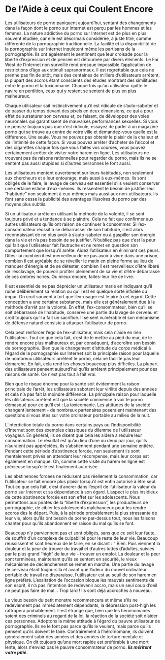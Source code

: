 # De l'Aide à ceux qui Coulent Encore

Les utilisateurs de porno paniquent aujourd'hui, sentant des changements dans la façon dont le porno sur Internet est perçu par les hommes et les femmes. La nature addictive du porno sur Internet est de plus en plus souvent étudiée, car elle est désormais considérée, à juste titre, comme différente de la pornographie traditionnelle. La facilité et la disponibilité de la pornographie sur Internet inquiètent même les partisans de la pornographie. Ils ont également le sentiment que leur croisade pour la liberté d'expression et de pensée est détournée par divers éléments. Le Far West de l'Internet non surveillé rend presque impossible l'application de restrictions d'âge aux stimuli supranormaux. Il est regrettable que cela ne prenne pas fin de sitôt, mais des centaines de milliers d'utilisateurs arrêtent, la plupart des accros étant conscients des études montrant des similitudes entre le porno et la toxicomanie. Chaque fois qu'un utilisateur quitte le navire en perdition, ceux qui y restent se sentent de plus en plus malheureux.

Chaque utilisateur sait instinctivement qu'il est ridicule de s'auto-saboter et de passer du temps devant des pixels en deux dimensions, ce qui a pour effet de sursaturer son cerveau et, ce faisant, de développer des voies neuronales qui garantissent de mauvaises performances sexuelles. Si vous ne pensez toujours pas que c'est ridicule, essayez de parler à un magazine porno qui se trouve au centre de votre ville et demandez-vous quelle est la différence. Une seule. Vous ne pouvez pas obtenir le plaisir de la chaleur et de l'intimité de cette façon. Si vous pouvez arrêter d'acheter de l'alcool et des cigarettes chaque fois que vous faites vos courses, vous pouvez certainement arrêter de visiter votre harem en ligne. Les utilisateurs ne trouvent pas de raisons rationnelles pour regarder du porno, mais ils ne se sentent pas aussi stupides si d'autres personnes le font aussi.

Les utilisateurs mentent ouvertement sur leurs habitudes, non seulement aux chercheurs et à leur entourage, mais aussi à eux-mêmes. Ils sont obligés de le faire, le lavage de cerveau est essentiel s'ils veulent conserver une certaine estime d'eux-mêmes. Ils ressentent le besoin de justifier leur "habitude" non seulement à eux-mêmes mais aussi aux non-utilisateurs. Ils font sans cesse la publicité des avantages illusoires du porno par des moyens plus subtils.

Si un utilisateur arrête en utilisant la méthode de la volonté, il se sent toujours privé et a tendance à se plaindre. Cela ne fait que confirmer aux autres utilisateurs qu'ils ont raison de continuer à consommer. Si l'ex-consommateur réussit à se débarrasser de son habitude, il est alors reconnaissant de ne plus avoir à s'auto-saboter ou à gaspiller son énergie dans la vie et n'a pas besoin de se justifier. N'oubliez pas que c'est la peur qui fait que l'utilisateur fait l'autruche et ne remet en question son comportement que lorsqu'il arrête. Aidez l'utilisateur en éliminant ces peurs. Dites-lui combien il est merveilleux de ne pas avoir à vivre dans une prison, combien il est agréable de se réveiller le matin en pleine forme au lieu de manquer d'énergie et de se détester, combien il est merveilleux d'être libéré de l'esclavage, de pouvoir profiter pleinement de sa vie et d'être débarrassé de ces ombres noires. Ou mieux encore, faites-leur lire ce livre.

Il est essentiel de ne pas déprécier un utilisateur marié en indiquant qu'il ruine délibérément sa relation ou qu'il est en quelque sorte infidèle ou impur. On croit souvent à tort que l'ex-usager est le pire à cet égard. Cette conception a une certaine substance, mais elle est généralement due à la méthode d'arrêt par la volonté. En effet, l'ex-consommateur, bien qu'il se soit débarrassé de l'habitude, conserve une partie du lavage de cerveau et croit toujours qu'il a fait un sacrifice. Il se sent vulnérable et son mécanisme de défense naturel consiste à attaquer l'utilisateur de porno.

Cela peut renforcer l'ego de l'ex-utilisateur, mais cela n'aide en rien l'utilisateur. Tout ce que cela fait, c'est de le mettre au pied du mur, de le rendre encore plus malheureux et, par conséquent, d'accroître son besoin de pornographie. Bien que le changement d'attitude du corps médical à l'égard de la pornographie sur Internet soit la principale raison pour laquelle de nombreux utilisateurs arrêtent le porno, cela ne facilite pas leur démarche. En fait, cela rend les choses beaucoup plus difficiles. La plupart des utilisateurs pensent aujourd'hui qu'ils arrêtent principalement pour des raisons de santé. Ce n'est pas tout à fait vrai.

Bien que le risque énorme pour la santé soit évidemment la raison principale de l'arrêt, les utilisateurs sabotent leur virilité depuis des années et cela n'a pas fait la moindre différence. La principale raison pour laquelle les utilisateurs arrêtent est que la société commence à voir le porno démasqué pour ce qu'il est : La toxicomanie. Les attitudes de la société changent lentement - de nombreux partenaires poseraient maintenant des questions si vous êtes sur votre ordinateur portable au milieu de la nuit.

L'interdiction totale du porno dans certains pays ou l'indisponibilité d'Internet sont des exemples classiques du dilemme de l'utilisateur voyageur. En général, ils se disent que cela les aidera à réduire leur consommation. Le résultat est qu'au lieu d'une ou deux par jour, qu'ils n'auraient pas appréciées, ils s'abstiennent pendant une semaine entière. Pendant cette période d'abstinence forcée, non seulement ils sont mentalement privés en attendant leur récompense, mais leur corps est également en manque. Oh, comme cette visite du harem en ligne est précieuse lorsqu'elle est finalement autorisée.

Les abstinences forcées ne réduisent pas réellement la consommation, car l'utilisateur se fait encore plus plaisir lorsqu'il est enfin autorisé à être seul. Tout ce que cela fait, c'est d'ancrer dans l'esprit de l'utilisateur la valeur du porno sur Internet et sa dépendance à son égard. L'aspect le plus insidieux de cette abstinence forcée est son effet sur les adolescents. Nous permettons aux pirates de la "liberté d'expression", les producteurs de pornographie, de cibler les adolescents malchanceux pour les rendre accros dès le départ. Puis, à la période probablement la plus stressante de leur vie, alors qu'ils ont besoin de porno par-dessus tout, nous les faisons chanter pour qu'ils abandonnent en raison du mal qu'ils se font.

Beaucoup n'y parviennent pas et sont obligés, sans que ce soit leur faute, de souffrir d'un complexe de culpabilité pour le reste de leur vie. Beaucoup réussissent et sont heureux de le faire, en se disant : " Bien. Puis viennent la douleur et la peur de trouver du travail et d'autres luttes d'adultes, suivies par le plus grand "high" de leur vie - trouver un emploi. La douleur et la peur sont terminées, maintenant qu'ils se sentent en sécurité, le vieux mécanisme de déclenchement se remet en marche. Une partie du lavage de cerveau étant toujours là et avant que l'odeur du nouvel ordinateur portable de travail ne disparaisse, l'utilisateur est au seuil de son harem en ligne préféré. L'exaltation de l'occasion bloque les mauvais sentiments de son esprit, il n'a pas l'intention de redevenir accro, mais un seul coup d'oeil ne peut pas faire de mal... Trop tard ! Ils sont déjà accrochés à nouveau.

Le vieux besoin du petit monstre recommencera et même s'ils ne redeviennent pas immédiatement dépendants, la dépression post-high les rattrapera probablement. Il est étrange que, bien que les héroïnomanes soient des criminels au regard de la loi, la réaction de la société soit d'aider ces personnes. Adoptons la même attitude à l'égard du pauvre utilisateur de pornographie. Ils ne le font pas parce qu'ils le veulent, mais parce qu'ils pensent qu'ils doivent le faire. Contrairement à l'héroïnomane, ils doivent généralement subir des années et des années de torture mentale et physique. On dit toujours qu'une mort rapide est préférable à une mort lente, alors n'enviez pas le pauvre consommateur de porno. ***Ils méritent votre pitié.***